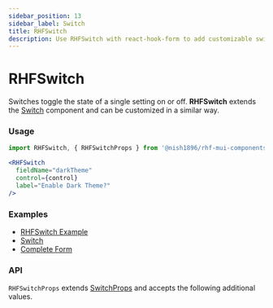 ```yaml
---
sidebar_position: 13
sidebar_label: Switch
title: RHFSwitch
description: Use RHFSwitch with react-hook-form to add customizable switch inputs for toggling settings on or off. Explore usage examples and API details for seamless customization.
---
```



# RHFSwitch

Switches toggle the state of a single setting on or off. **RHFSwitch**
extends the [Switch](https://mui.com/material-ui/react-switch/) component
and can be customized in a similar way.

### Usage

```js
import RHFSwitch, { RHFSwitchProps } from '@nish1896/rhf-mui-components/mui/switch';
```

```jsx
<RHFSwitch
  fieldName="darkTheme"
  control={control}
  label="Enable Dark Theme?"
/>
```

### Examples
- [RHFSwitch Example](https://rhf-mui-components-examples.netlify.app/switch-slider-rating)
- [Switch](https://mui.com/material-ui/react-switch/)
- [Complete Form](https://rhf-mui-components-examples.netlify.app/complete-form)

### API
`RHFSwitchProps` extends [SwitchProps](https://mui.com/material-ui/api/switch/) and accepts the following additional values.

<RHFSwitchPropsTable />
